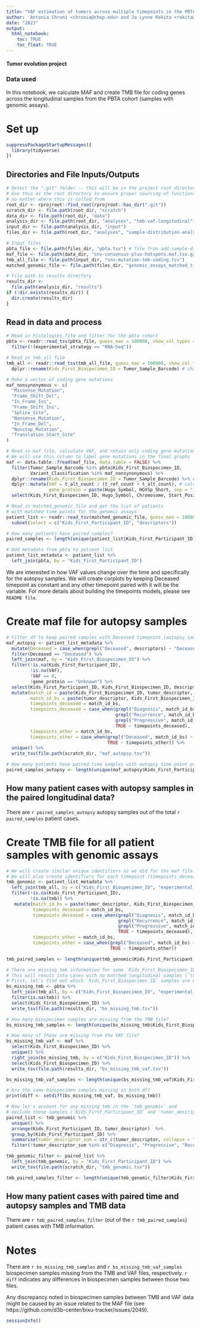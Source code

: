 ```yaml
---
title: "VAF estimation of tumors across multiple timepoints in the PBTA Cohort"
author: 'Antonia Chroni <chronia@chop.edu> and Jo Lynne Rokita <rokita@chop.edu> for D3B'
date: "2023"
output:
  html_notebook:
    toc: TRUE
    toc_float: TRUE
---
```


#### Tumor evolution project 

### Data used 
In this notebook, we calculate MAF and create TMB file for coding genes across the longitudinal samples from the PBTA cohort (samples with genomic assays).

# Set up
```r
suppressPackageStartupMessages({
  library(tidyverse)
})
```

## Directories and File Inputs/Outputs
```r
# Detect the ".git" folder -- this will be in the project root directory
# Use this as the root directory to ensure proper sourcing of functions 
# no matter where this is called from
root_dir <- rprojroot::find_root(rprojroot::has_dir(".git"))
scratch_dir <- file.path(root_dir, "scratch")
data_dir <- file.path(root_dir, "data")
analysis_dir <- file.path(root_dir, "analyses", "tmb-vaf-longitudinal")
input_dir <- file.path(analysis_dir, "input")
files_dir <- file.path(root_dir, "analyses", "sample-distribution-analysis", "results")

# Input files
pbta_file <- file.path(files_dir, "pbta.tsv") # file from add-sample-distribution module
maf_file <- file.path(data_dir, "snv-consensus-plus-hotspots.maf.tsv.gz")
tmb_all_file <- file.path(input_dir, "snv-mutation-tmb-coding.tsv")
matched_genomic_file <- file.path(files_dir, "genomic_assays_matched_time_points.tsv") # file from add-sample-distribution module

# File path to results directory
results_dir <-
  file.path(analysis_dir, "results")
if (!dir.exists(results_dir)) {
  dir.create(results_dir)
}
```

## Read in data and process
```r
# Read in histologies file and filter for the pbta cohort
pbta <- readr::read_tsv(pbta_file, guess_max = 100000, show_col_types = FALSE) %>%
  filter(!(experimental_strategy == "RNA-Seq"))

# Read in tmb_all file
tmb_all <- readr::read_tsv(tmb_all_file, guess_max = 100000, show_col_types = FALSE) %>%
  dplyr::rename(Kids_First_Biospecimen_ID = Tumor_Sample_Barcode) # change name of the biospecimen to match the one from the histologies files

# Make a vector of coding gene mutations
maf_nonsynonymous <- c(
  "Missense_Mutation",
  "Frame_Shift_Del",
  "In_Frame_Ins",
  "Frame_Shift_Ins",
  "Splice_Site",
  "Nonsense_Mutation",
  "In_Frame_Del",
  "Nonstop_Mutation",
  "Translation_Start_Site"
)

# Read in maf file, calculate VAF, and retain only coding gene mutations
# We will use this column to label gene mutations in the final graphs
maf <- data.table::fread(maf_file, data.table = FALSE) %>% 
  filter(Tumor_Sample_Barcode %in% pbta$Kids_First_Biospecimen_ID,
         Variant_Classification %in% maf_nonsynonymous) %>%
  dplyr::rename(Kids_First_Biospecimen_ID = Tumor_Sample_Barcode) %>% # change name of the biospecimen to match the one from the histologies files
  dplyr::mutate(VAF = t_alt_count / (t_ref_count + t_alt_count), # calculate VAF 
                gene_protein = paste(Hugo_Symbol, HGVSp_Short, sep = "_")) %>%  # concatenate gene and protein information
  select(Kids_First_Biospecimen_ID, Hugo_Symbol, Chromosome, Start_Position, Variant_Classification, VAF, HGVSc, HGVSp, HGVSp_Short, gene_protein) 

# Read in matched_genomic_file and get the list of patients 
# with matched time points for the genomic assays
patient_list <- readr::read_tsv(matched_genomic_file, guess_max = 100000, show_col_types = FALSE) %>%
  subset(select = c("Kids_First_Participant_ID", "descriptors"))

# How many patients have paired samples?
paired_samples <- length(unique(patient_list$Kids_First_Participant_ID))

# Add metadata from pbta to patient list
patient_list_metadata <- patient_list %>% 
  left_join(pbta, by = "Kids_First_Participant_ID")
```

We are interested in how VAF values change over the time and specifically for the autopsy samples.
We will create corplots by keeping Deceased timepoint as constant and any other timepoint paired with it will be the variable. For more details about building the timepoints models, please see `README file`.

# Create maf file for autopsy samples
```r
# Filter df to keep paired samples with Deceased timepoint (autopsy samples)
maf_autopsy <- patient_list_metadata %>%
  mutate(Deceased = case_when(grepl("Deceased", descriptors) ~ "Deceased")) %>%
  filter(Deceased == "Deceased") %>% 
  left_join(maf, by = "Kids_First_Biospecimen_ID") %>%
  filter(!is.na(Kids_First_Participant_ID),
         !is.na(VAF),
         !VAF == 0, 
         !gene_protein == "Unknown") %>%
  select(Kids_First_Participant_ID, Kids_First_Biospecimen_ID, descriptors, tumor_descriptor, experimental_strategy, Hugo_Symbol, gene_protein, VAF, broad_histology, cancer_group) %>%
  mutate(match_id = paste(Kids_First_Biospecimen_ID, tumor_descriptor, gene_protein, VAF, sep = "_"),
         match_id_bs = paste(tumor_descriptor, Kids_First_Biospecimen_ID, sep = "_"),
         timepoints_deceased = match_id_bs,
         timepoints_deceased = case_when(grepl("Diagnosis", match_id_bs) ~ "1", 
                                         grepl("Recurrence", match_id_bs) ~ "2",
                                         grepl("Progressive", match_id_bs) ~ "3",
                                         TRUE ~ timepoints_deceased),
         timepoints_other = match_id_bs,
         timepoints_other = case_when(grepl("Deceased", match_id_bs) ~ "4",
                                      TRUE ~ timepoints_other)) %>%
  unique() %>%
  write_tsv(file.path(scratch_dir, "maf_autopsy.tsv"))

# How many patients have paired time samples with autopsy time point present?
paired_samples_autopsy <- length(unique(maf_autopsy$Kids_First_Participant_ID))
```

## How many patient cases with autopsy samples in the paired longitudinal data?
There are `r paired_samples_autopsy` autopsy samples out of the total `r paired_samples` patient cases.

# Create TMB file for all patient samples with genomic assays
```r
# We will create similar unique identifiers as we did for the maf file.
# We will also create identifiers for each timepoint (timepoints_deceased and timepoints_other).
tmb_genomic <- patient_list_metadata %>% 
  left_join(tmb_all, by = c("Kids_First_Biospecimen_ID", "experimental_strategy")) %>%
  filter(!is.na(Kids_First_Participant_ID),
         !is.na(tmb)) %>%
   mutate(match_id_bs = paste(tumor_descriptor, Kids_First_Biospecimen_ID, sep = "_"),
          timepoints_deceased = match_id_bs,
          timepoints_deceased = case_when(grepl("Diagnosis", match_id_bs) ~ "1",
                                          grepl("Recurrence", match_id_bs) ~ "2",
                                          grepl("Progressive", match_id_bs) ~ "3",
                                          TRUE ~ timepoints_deceased),
          timepoints_other = match_id_bs,
          timepoints_other = case_when(grepl("Deceased", match_id_bs) ~ "4",
                                       TRUE ~ timepoints_other)) 

tmb_paired_samples <- length(unique(tmb_genomic$Kids_First_Participant_ID))

# There are missing tmb information for some `Kids_First_Biospecimen_ID` in the pbta cohort.
# This will result into cases with no matched longitudinal samples (`tumor_descriptor`) per `Kids_First_Participant_ID`.
# First, let's find out which `Kids_First_Biospecimen_ID` samples are missing from the tmb table.
bs_missing_tmb <- pbta %>% 
  left_join(tmb_all, by = c("Kids_First_Biospecimen_ID", "experimental_strategy")) %>% 
  filter(is.na(tmb)) %>%
  select(Kids_First_Biospecimen_ID) %>% 
  write_tsv(file.path(results_dir, "bs_missing_tmb.tsv"))

# How many biospecimen samples are missing from the TMB file?
bs_missing_tmb_samples <- length(unique(bs_missing_tmb$Kids_First_Biospecimen_ID))

# How many of those are missing from the VAF file?
bs_missing_tmb_vaf <- maf %>% 
  select(Kids_First_Biospecimen_ID) %>%
  unique() %>% 
  right_join(bs_missing_tmb, by = c("Kids_First_Biospecimen_ID")) %>% 
  select(Kids_First_Biospecimen_ID) %>% 
  write_tsv(file.path(results_dir, "bs_missing_tmb_vaf.tsv"))

bs_missing_tmb_vaf_samples <- length(unique(bs_missing_tmb_vaf$Kids_First_Biospecimen_ID))

# Are the same biospecimen samples missing in both df?
print(diff <- setdiff(bs_missing_tmb_vaf, bs_missing_tmb))

# Now let's account for any missing tmb in the `tmb_genomic` and 
# exclude those samples (`Kids_First_Participant_ID` and `tumor_descriptor`) from further analysis
paired_list <- tmb_genomic %>%
  unique() %>% 
  arrange(Kids_First_Participant_ID, tumor_descriptor)  %>%
  group_by(Kids_First_Participant_ID) %>%
  summarise(tumor_descriptor_sum = str_c(tumor_descriptor, collapse = ";")) %>% 
  filter(!tumor_descriptor_sum %in% c("Diagnosis", "Progressive", "Recurrence"))

tmb_genomic_filter <- paired_list %>% 
  left_join(tmb_genomic, by = "Kids_First_Participant_ID") %>%
  write_tsv(file.path(scratch_dir, "tmb_genomic.tsv"))

tmb_paired_samples_filter <- length(unique(tmb_genomic_filter$Kids_First_Participant_ID))
```

## How many patient cases with paired time and autopsy samples and TMB data
There are `r tmb_paired_samples_filter` (out of the `r tmb_paired_samples`) patient cases with TMB information.

# Notes
There are `r bs_missing_tmb_samples` and `r bs_missing_tmb_vaf_samples` biospecimen samples missing from the TMB and VAF files, respectively. `r diff` indicates any differences in biospecimen samples between those two files.

Any discrepancy noted in biospecimen samples between TMB and VAF data might be caused by an issue related to the MAF file (see https://github.com/d3b-center/bixu-tracker/issues/2049).

```r
sessionInfo()
```
